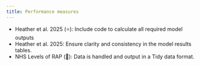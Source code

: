 ```yaml
---
title: Performance measures
---
```


:::{.guidelines}
* Heather et al. 2025 (⭐): Include code to calculate all required model outputs
* Heather et al. 2025: Ensure clarity and consistency in the model results tables.
* NHS Levels of RAP (🥈): Data is handled and output in a Tidy data format.
:::

